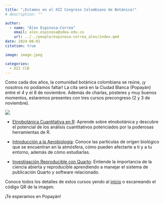 ```yaml
---
title: "¡Estamos en el XII Congreso Colombiano de Botánica!"
# description: ""

author: 
  - name: "Álex Espinosa-Correa"
    email: alex.espinosa@udea.edu.co
    url: ../../people/espinosa-correa_alex/index.qmd
date: 2024-08-01
citation: true

image: image.jpeg

categories:
  - XII CCB
---
```


Como cada dos años, la comunidad botánica colombiana se reúne, ¡y nosotros no podíamos faltar! La cita será en la Ciudad Blanca (Popayán) entre el 4 y el 8 de noviembre. Además de charlas, pósteres y muy buenos momentos, estaremos presentes con tres cursos precongreso (2 y 3 de noviembre).

![](image.jpeg){fig-align="center" fig-alt="Anuncio del XII Congreso Colombiano de Botánica con información sobre cursos precongreso. La imagen tiene el título «¡Nos estamos preparando!» en la parte superior. Luego, se menciona el XII Congreso Colombiano de Botánica que se celebrará en Popayán, Cauca, del 4 al 8 de noviembre de 2024, con el lema «Botánica y biocultura para la sostenibilidad de los territorios». Se destacan tres cursos precongreso: Etnobotánica Cuantitativa en R, Introducción a la Aerobiología e Investigación Reproducible en Quarto. Se incluye un QR para obtener más información y el logo de GEOBOTA en la parte inferior."}

-   [Etnobotánica Cuantitativa en R](https://geobota.github.io/xii-ccb-etnobotanica/):
Aprende sobre etnobotánica y descubre el potencial de los análisis cuantitativos potenciados por la poderosas herramientas de R.

-   [Introducción a la Aerobiología](https://geobota.github.io/xii-ccb-aerobiologia/):
Conoce las partículas de origen biológico que se encuentran en la atmósfera, cómo pueden afectarte a ti y a tu entorno, además de cómo estudiarlas.

-   [Investigación Reproducible con Quarto](https://geobota.github.io/xii-ccb-quarto/):
Entiende la importancia de la ciencia abierta y reproducible aprendiendo a manejar el sistema de publicación Quarto y software relacionado.

Conoce todos los detalles de estos cursos yendo al [inicio](../../index.qmd) o escaneando el código QR de la imagen.

¡Te esperamos en Popayán!

